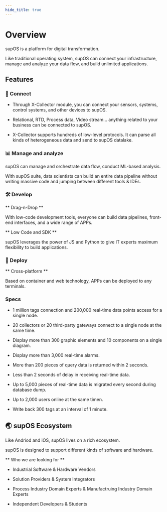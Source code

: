 ```yaml
---
hide_title: true
---
```



# Overview

supOS is a platform for digital transformation.

Like traditional operating system, supOS can connect your infrastructure, manage and analyze your data flow, and build unlimited applications.


## Features

### 🔌 Connect

- Through X-Collector module, you can connect your sensors, systems, control systems, and other devices to supOS.

- Relational, RTD, Process data, Video stream... anything related to your business can be connected to supOS.

- X-Collector supports hundreds of low-level protocols. It can parse all kinds of heterogeneous data and send to supOS datalake.

### 📊 Manage and analyze

supOS can manage and orchestrate data flow, conduct ML-based analysis.

With supOS suite, data scientists can build an entire data pipeline without writing massive code and jumping between different tools & IDEs.

### 🛠 Develop

** Drag-n-Drop **

With low-code development tools, everyone can build data pipelines, front-end interfaces, and a wide range of APPs.

** Low Code and SDK **

supOS leverages the power of JS and Python to give IT experts maximum flexibility to build applications.

### 📲 Deploy

** Cross-platform **

Based on container and web technology,  APPs can be deployed to any terminals.

### Specs

- 1 million tags connection and 200,000 real-time data points access for a single node.

- 20 collectors or 20 third-party gateways connect to a single node at the same time.

- Display more than 300 graphic elements and 10 components on a single diagram.

- Display more than 3,000 real-time alarms.

- More than 200 pieces of query data is returned within 2 seconds.

- Less than 2 seconds of delay in receiving real-time data.

- Up to 5,000 pieces of real-time data is migrated every second during database dump.

- Up to 2,000 users online at the same timen.

- Write back 300 tags at an interval of 1 minute.

## 🌏 supOS Ecosystem

Like Andriod and iOS, supOS lives on a rich ecosystem.

supOS is designed to support different kinds of software and hardware.

** Who we are looking for **

- Industrial Software & Hardware Vendors

- Solution Providers & System Integrators

- Process Industry Domain Experts & Manufactruing Industry Domain Experts

- Independent Developers & Students
